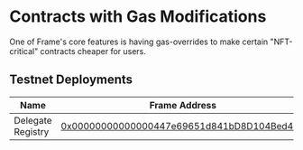 # Contracts with Gas Modifications

One of Frame's core features is having gas-overrides to make certain "NFT-critical" contracts cheaper for users.

## Testnet Deployments

| Name     | Frame Address  |
|----------|----------|
| Delegate Registry | [0x00000000000000447e69651d841bD8D104Bed493](https://explorer.testnet.frame.xyz/address/0x00000000000000447e69651d841bD8D104Bed493/transactions#address-tabs) |